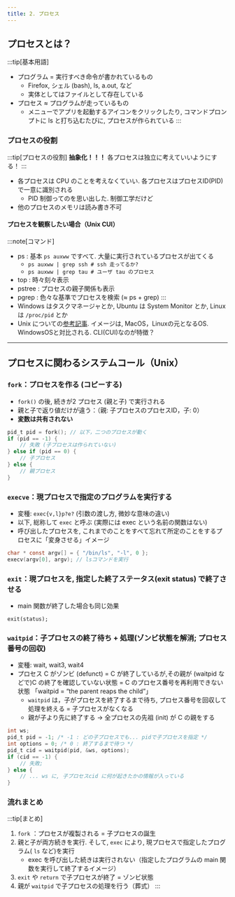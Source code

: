 ```yaml
---
title: 2. プロセス
---
```

## プロセスとは？
:::tip[基本用語]
- プログラム = 実行すべき命令が書かれているもの
    - Firefox, シェル (bash), ls, a.out, など
    - 実体としてはファイルとして存在している
- プロセス ≈ プログラムが走っているもの
    - メニューでアプリを起動するアイコンをクリックしたり, コマンドプロンプトに ls と打ち込むたびに, プロセスが作られている
:::

### プロセスの役割
:::tip[プロセスの役割]
**抽象化！！！** 各プロセスは独立に考えていいようにする！
:::
- 各プロセスは CPU のことを考えなくていい. 各プロセスはプロセスID(PID) で一意に識別される
    - PID 制御ってのを思い出した. 制御工学だけど
- 他のプロセスのメモリは読み書き不可

#### プロセスを観察したい場合（Unix CUI）
:::note[コマンド]
- ps : 基本 `ps auxww` ですべて. 大量に実行されているプロセスが出てくる
    - `ps auxww | grep ssh # ssh 走ってるか?`
    - `ps auxww | grep tau # ユーザ tau のプロセス`
- top : 時々刻々表示
- pstree : プロセスの親子関係も表示
- pgrep : 色々な基準でプロセスを検索 (≈ ps + grep)
:::
- Windows はタスクマネージャとか, Ubuntu は System Monitor とか, Linux は `/proc/pid` とか
- Unix についての[参考記事](https://qiita.com/minnsou/items/6b6b74fcd79bd00ace1a). イメージは, MacOS，Linuxの元となるOS. WindowsOSと対比される. CLI(CUI)なのが特徴？

---
## プロセスに関わるシステムコール（Unix）
### `fork`：プロセスを作る (コピーする)
- `fork()` の後, 続きが2 プロセス (親と子) で実行される
- 親と子で返り値だけが違う：（親: 子プロセスのプロセスID，子: 0）
- **変数は共有されない**

```c
pid_t pid = fork(); // 以下，二つのプロセスが動く
if (pid == -1) {
    // 失敗 (子プロセスは作られていない)
} else if (pid == 0) { 
    // 子プロセス
} else {
    // 親プロセス
}
```
    
### `execve`：現プロセスで指定のプログラムを実行する
- 変種: `exec{v,l}p?e?` (引数の渡し方, 微妙な意味の違い)
- 以下, 総称して `exec` と呼ぶ (実際には exec という名前の関数はない)
- 呼び出したプロセスを, これまでのことをすべて忘れて所定のことをするプロセスに「変身させる」イメージ

```c
char * const argv[] = { "/bin/ls", "-l", 0 };
execv(argv[0], argv); // lsコマンドを実行
```

### `exit`：現プロセスを, 指定した終了ステータス(exit status) で終了させる
- main 関数が終了した場合も同じ効果 
    
```c[main.c]
exit(status);
```
    
### `waitpid`：子プロセスの終了待ち + 処理(ゾンビ状態を解消; プロセス番号の回収)
- 変種: wait, wait3, wait4
- プロセス C がゾンビ (defunct) = C が終了しているが,その親が (waitpid などで)C の終了を確認していない状態
= C のプロセス番号を再利用できない状態 「waitpid = “the parent reaps the child”」
    - `waitpid` は，子がプロセスを終了するまで待ち, プロセス番号を回収して処理を終える = 子プロセスがなくなる
    - 親が子より先に終了する $\rightarrow$ 全プロセスの先祖 (init) が C の親をする

```c
int ws;
pid_t pid = -1; /* -1 : どの子プロセスでも... pidで子プロセスを指定 */
int options = 0; /* 0 : 終了するまで待つ */
pid_t cid = waitpid(pid, &ws, options);
if (cid == -1) {
    // 失敗;
} else {
    // ... ws に, 子プロセスcid に何が起きたかの情報が入っている
}
```

### 流れまとめ
:::tip[まとめ]
1. `fork` ：プロセスが複製される = 子プロセスの誕生
2. 親と子が両方続きを実行. そして, `exec` により, 現プロセスで指定したプログラム( `ls` など)を実行
    - exec を呼び出した続きは実行されない（指定したプログラムの main 関数を実行して終了するイメージ）
3. `exit` や `return` で子プロセスが終了 = ゾンビ状態
4. 親が `waitpid` で子プロセスの処理を行う（葬式）
:::